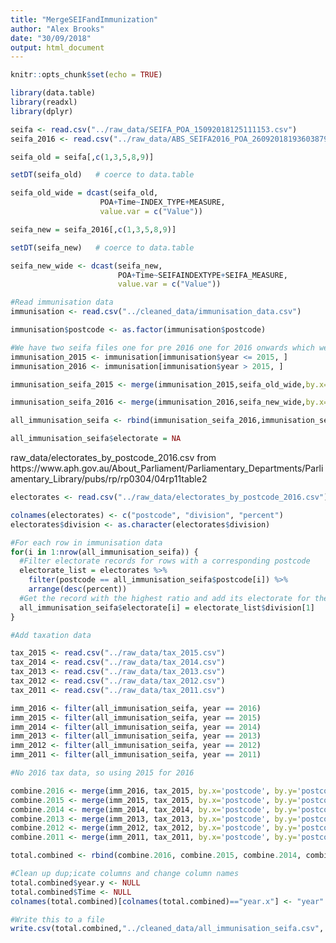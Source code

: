 ```yaml
---
title: "MergeSEIFandImmunization"
author: "Alex Brooks"
date: "30/09/2018"
output: html_document
---
```


```r
knitr::opts_chunk$set(echo = TRUE)

library(data.table)
library(readxl)
library(dplyr)

```

```r
seifa <- read.csv("../raw_data/SEIFA_POA_15092018125111153.csv")
seifa_2016 <- read.csv("../raw_data/ABS_SEIFA2016_POA_26092018193603879.csv")
```

```r

seifa_old = seifa[,c(1,3,5,8,9)]

setDT(seifa_old)   # coerce to data.table

seifa_old_wide = dcast(seifa_old,
                    POA+Time~INDEX_TYPE+MEASURE,
                    value.var = c("Value"))

seifa_new = seifa_2016[,c(1,3,5,8,9)]

setDT(seifa_new)   # coerce to data.table

seifa_new_wide <- dcast(seifa_new,
                        POA+Time~SEIFAINDEXTYPE+SEIFA_MEASURE,
                        value.var = c("Value"))

```

```r
#Read immunisation data
immunisation <- read.csv("../cleaned_data/immunisation_data.csv")

immunisation$postcode <- as.factor(immunisation$postcode)

#We have two seifa files one for pre 2016 one for 2016 onwards which we will have to merge.
immunisation_2015 <- immunisation[immunisation$year <= 2015, ]
immunisation_2016 <- immunisation[immunisation$year > 2015, ]

```

```r

immunisation_seifa_2015 <- merge(immunisation_2015,seifa_old_wide,by.x='postcode',by.y='POA',how='left')

immunisation_seifa_2016 <- merge(immunisation_2016,seifa_new_wide,by.x='postcode',by.y='POA',how='left')

all_immunisation_seifa <- rbind(immunisation_seifa_2016,immunisation_seifa_2015)

all_immunisation_seifa$electorate = NA

```

raw_data/electorates_by_postcode_2016.csv from
https://www.aph.gov.au/About_Parliament/Parliamentary_Departments/Parliamentary_Library/pubs/rp/rp0304/04rp11table2

```r

electorates <- read.csv("../raw_data/electorates_by_postcode_2016.csv")

colnames(electorates) <- c("postcode", "division", "percent")
electorates$division <- as.character(electorates$division)

#For each row in immunisation data
for(i in 1:nrow(all_immunisation_seifa)) {
  #Filter electorate records for rows with a corresponding postcode
  electorate_list = electorates %>%
    filter(postcode == all_immunisation_seifa$postcode[i]) %>%
    arrange(desc(percent))
  #Get the record with the highest ratio and add its electorate for the immunisation_data record
  all_immunisation_seifa$electorate[i] = electorate_list$division[1]
}

```

```r
#Add taxation data

tax_2015 <- read.csv("../raw_data/tax_2015.csv")
tax_2014 <- read.csv("../raw_data/tax_2014.csv")
tax_2013 <- read.csv("../raw_data/tax_2013.csv")
tax_2012 <- read.csv("../raw_data/tax_2012.csv")
tax_2011 <- read.csv("../raw_data/tax_2011.csv")

imm_2016 <- filter(all_immunisation_seifa, year == 2016)
imm_2015 <- filter(all_immunisation_seifa, year == 2015)
imm_2014 <- filter(all_immunisation_seifa, year == 2014)
imm_2013 <- filter(all_immunisation_seifa, year == 2013)
imm_2012 <- filter(all_immunisation_seifa, year == 2012)
imm_2011 <- filter(all_immunisation_seifa, year == 2011)

#No 2016 tax data, so using 2015 for 2016

combine.2016 <- merge(imm_2016, tax_2015, by.x='postcode', by.y='postcode', all.x = TRUE)
combine.2015 <- merge(imm_2015, tax_2015, by.x='postcode', by.y='postcode', all.x = TRUE)
combine.2014 <- merge(imm_2014, tax_2014, by.x='postcode', by.y='postcode', all.x = TRUE)
combine.2013 <- merge(imm_2013, tax_2013, by.x='postcode', by.y='postcode', all.x = TRUE)
combine.2012 <- merge(imm_2012, tax_2012, by.x='postcode', by.y='postcode', all.x = TRUE)
combine.2011 <- merge(imm_2011, tax_2011, by.x='postcode', by.y='postcode', all.x = TRUE)

total.combined <- rbind(combine.2016, combine.2015, combine.2014, combine.2013, combine.2012, combine.2011)

#Clean up dup;icate columns and change column names
total.combined$year.y <- NULL
total.combined$Time <- NULL
colnames(total.combined)[colnames(total.combined)=="year.x"] <- "year"

#Write this to a file
write.csv(total.combined,"../cleaned_data/all_immunisation_seifa.csv", row.names=FALSE)

```
